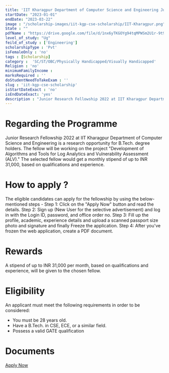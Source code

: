 ```yaml
---
title: 'IIT Kharagpur Department of Computer Science and Engineering Junior Research Fellowship 2022'
startDate: "2023-01-01"
endDate: "2023-03-22"
image : "/scholarship-images/iit-kgp-cse-scholarship/IIT-Kharagpur.png"
State : ""
pdfName : "https://drive.google.com/file/d/1nx6yTKGOYg94tqMPWSm2U1r-9t9n9fq9/preview"
level_of_study: "Ug"
feild_of_study : ['Engineering']
scholarshipType : 'Pvt'
isFemaleOnly : 'no'
tags : [Scholarship]
category :  'SC/ST/OBC/Physically Handicapped/Visually Handicapped'
Religion : 'no'
minimumFamilyIncome :
marksRequired : ''
doStudentNeedToTakeExam : ''
slug : 'iit-kgp-cse-scholarship'
isStartDateExact : 'no'
isEndDateExact: 'yes'
description : "Junior Research Fellowship 2022 at IIT Kharagpur Department of Computer Science and Engineering is a research opportunity for B.Tech. degree holders."
---
```




# Regarding the Programme
Junior Research Fellowship 2022 at IIT Kharagpur Department of Computer Science and Engineering is a research opportunity for B.Tech. degree holders.
 The fellow will be working on the project "Development of Algorithms and Tools for Log Analytics and Vulnerability Assessment (ALV)." The selected fellow would get a monthly stipend of up to INR 31,000, based on qualifications and experience.



# How to apply ?
The eligible candidates can apply for the fellowship by using the below-mentioned steps - 
Step 1: Click on the "Apply Now" button and read the details.
Step 2: Sign up (New User for the selective advertisement) and log in with the Login ID, password, and office order no.
Step 3: Fill up the profile, academic, experience details and upload a scanned passport size photo and signature and finally Freeze the application.
Step 4: After you've frozen the web application, create a PDF document. 

# Rewards
A stipend of up to INR 31,000 per month, based on qualifications and experience, will be given to the chosen fellow.


# Eligibility

An applicant must meet the following requirements in order to be considered:
 - You must be 28 years old.
 - Have a B.Tech. in CSE, ECE, or a similar field.
 - Possess a valid GATE qualification

# Documents


[Apply Now](http://www.iitkgp.ac.in/)